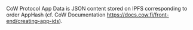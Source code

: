 CoW Protocol App Data is JSON content stored on IPFS corresponding to order AppHash (cf. CoW Documentation https://docs.cow.fi/front-end/creating-app-ids).
